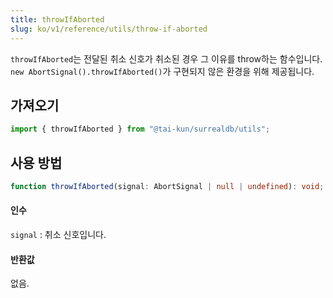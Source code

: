 ```yaml
---
title: throwIfAborted
slug: ko/v1/reference/utils/throw-if-aborted
---
```


`throwIfAborted`는 전달된 취소 신호가 취소된 경우 그 이유를 throw하는 함수입니다. `new AbortSignal().throwIfAborted()`가 구현되지 않은 환경을 위해 제공됩니다.

## 가져오기

```ts
import { throwIfAborted } from "@tai-kun/surrealdb/utils";
```

## 사용 방법

```ts
function throwIfAborted(signal: AbortSignal | null | undefined): void;
```

#### 인수

`signal`
:   취소 신호입니다.

#### 반환값

없음.
